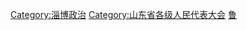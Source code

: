 [[Category:淄博政治|Category:淄博政治]]
[[Category:山东省各级人民代表大会|Category:山东省各级人民代表大会]]
[[Category:设区的市人民代表大会|鲁]]